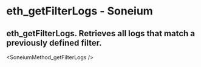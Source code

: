 # eth_getFilterLogs - Soneium

## eth_getFilterLogs. Retrieves all logs that match a previously defined filter.


<SoneiumMethod_getFilterLogs />
